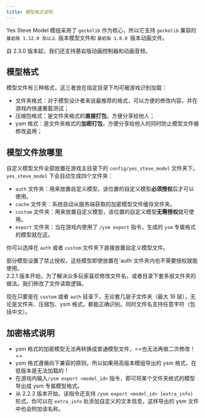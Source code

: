 ```yaml
---
title: 模型格式说明
---
```



Yes Steve Model 模组采用了 `geckolib` 作为核心，所以它支持 `geckolib` 兼容的`基岩版 1.12.0 及以上 `版本模型文件和
`基岩版 1.8.0 `版本动画文件。

自 2.3.0 版本起，我们还支持基岩版动画控制器和动画音频。

## 模型格式

模型文件有三种格式，这三者放在指定目录下均可被游戏识别加载：

- 文件夹格式：对于模型设计者来说最推荐的格式，可以方便的修改内容，并在游戏内快速重载测试；
- 压缩包格式：是文件夹格式的**直接打包**，方便分享给他人；
- ysm 格式：是文件夹格式的**加密打包**，方便分享给他人的同时防止模型文件被修改盗用；

## 模型文件放哪里

自定义模型文件全部放置在游戏主目录下的 `config/yes_steve_model` 文件夹下。`yes_steve_model` 下会自动生成四个文件夹：

- `auth` 文件夹：用来放置自定义模型，该位置的自定义模型**必须授权**后才可以使用。
- `cache` 文件夹：系统自动从服务端获取的加密模型文件缓存文件夹。
- `custom` 文件夹：用来放置自定义模型，该位置的自定义模型**无需授权**就可使用。
- `export` 文件夹：当在游戏内使用了 `/ysm export` 指令，生成的 `ysm` 专属格式的模型就在这。

你可以选择在 `auth` 或者 `custom` 文件夹下直接放置自定义模型文件。

<Aside>
  部分模型设置了禁止授权，这些模型即使放置在`auth`文件夹内也不需要授权就能使用。
</Aside>

<Aside type="tip">
2.2.1 版本开始，为了解决众多玩家喜欢修改文件名，或者目录下套多层文件夹的做法。我们修改了文件读取逻辑。

现在只要是在 `custom` 或者 `auth` 目录下，无论套几层子文件夹（最大 16 层），无论是文件夹、压缩包、ysm
格式，都能正确识别。同时文件名支持任意字符（包括中文）。

</Aside>

## 加密格式说明

- ysm 格式的加密模型无法再转换成普通模型文件，==也无法再做二次修改！==
- ysm 格式遵循向下兼容的原则，所以如果用高版本模组导出的 ysm 格式，在低版本是无法加载的！
- 在游戏内输入`/ysm export <model_id>` 指令，即可将某个文件夹格式的模型导出成 ysm 专属模型格式。
- 从 2.2.2 版本开始，该指令还支持 `/ysm export <model_id> [extra_info]` 形式，你可以在 `extra_info` 处添加自定义的文本信息，这样导出的
  ysm 文件中也会附加该名称。

<ImageCard
  src="https://s2.loli.net/2025/01/27/S9n5omVqt8bBOjD.png"
  title="记事本打开 YSM 模型文件后的样子"
  desc="当你用原版记事本打开新版本模组（1.2.0 及以后版本）导出的 ysm 文件，你可以看到图中的信息。这些信息无法被修改，如果强行修改，模组会拒绝加载此文件。"
  href="/"
/>
